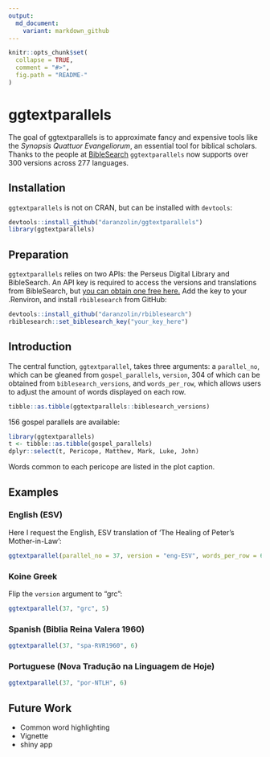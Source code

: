 ```yaml
---
output:
  md_document:
    variant: markdown_github
---
```


<!-- README.md is generated from README.Rmd. Please edit that file -->

```r
knitr::opts_chunk$set(
  collapse = TRUE,
  comment = "#>",
  fig.path = "README-"
)
```

# ggtextparallels

The goal of ggtextparallels is to approximate fancy and expensive tools like the *Synopsis Quattuor Evangeliorum*, an essential tool for biblical scholars. Thanks to the people at [BibleSearch](http://bibles.org/eng-GNTD/Gen/1) `ggtextparallels` now supports over 300 versions across 277 languages. 

## Installation

`ggtextparallels` is not on CRAN, but can be installed with `devtools`:

```r
devtools::install_github("daranzolin/ggtextparallels")
library(ggtextparallels)
```

## Preparation

`ggtextparallels` relies on two APIs: the Perseus Digital Library and BibleSearch. An API key is required to access the versions and translations from BibleSearch, but [you can obtain one free here.](http://bibles.org/pages/api) Add the key to your .Renviron, and install `rbiblesearch` from GitHub:

```r
devtools::install_github("daranzolin/rbiblesearch")
rbiblesearch::set_biblesearch_key("your_key_here")
```

## Introduction

The central function, `ggtextparallel`, takes three arguments: a `parallel_no`, which can be gleaned from `gospel_parallels`, `version`, 304 of which can be obtained from `biblesearch_versions`, and `words_per_row`, which allows users to adjust the amount of words displayed on each row.

```r
tibble::as.tibble(ggtextparallels::biblesearch_versions)
```


156 gospel parallels are available:

```r
library(ggtextparallels)
t <- tibble::as.tibble(gospel_parallels)
dplyr::select(t, Pericope, Matthew, Mark, Luke, John)
```

Words common to each pericope are listed in the plot caption.

## Examples

### English (ESV)

Here I request the English, ESV translation of 'The Healing of Peter's Mother-in-Law':

```r
ggtextparallel(parallel_no = 37, version = "eng-ESV", words_per_row = 6)
```

### Koine Greek

Flip the `version` argument to "grc":

```r
ggtextparallel(37, "grc", 5)
```

### Spanish (Biblia Reina Valera 1960)

```r
ggtextparallel(37, "spa-RVR1960", 6)
```

### Portuguese (Nova Tradução na Linguagem de Hoje)

```r
ggtextparallel(37, "por-NTLH", 6)
```

## Future Work

* Common word highlighting
* Vignette
* shiny app

